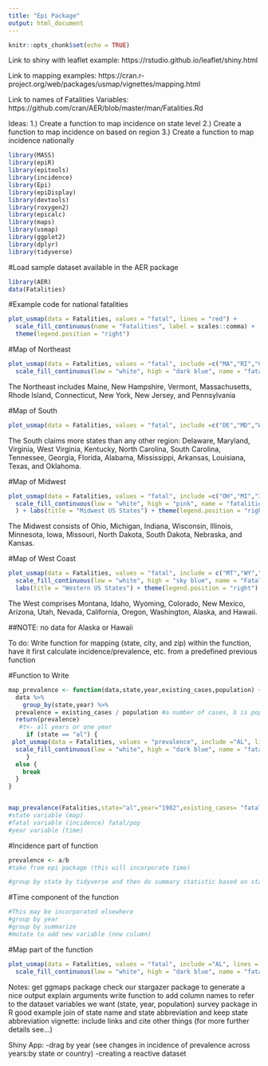 ```yaml
---
title: "Epi Package"
output: html_document
---
```


```r
knitr::opts_chunk$set(echo = TRUE)
```

Link to shiny with leaflet example:
https://rstudio.github.io/leaflet/shiny.html 

Link to mapping examples: 
https://cran.r-project.org/web/packages/usmap/vignettes/mapping.html

Link to names of Fatalities Variables:
https://github.com/cran/AER/blob/master/man/Fatalities.Rd 

Ideas:
1.) Create a function to map incidence on state level
2.) Create a function to map incidence on based on region
3.) Create a function to map incidence nationally


```r
library(MASS)
library(epiR)
library(epitools)
library(incidence)
library(Epi)
library(epiDisplay)
library(devtools)
library(roxygen2)
library(epicalc)
library(maps)
library(usmap)
library(ggplot2)
library(dplyr)
library(tidyverse)
```

#Load sample dataset available in the AER package
```r
library(AER)
data(Fatalities)
```


#Example code for national fatalities
```r
plot_usmap(data = Fatalities, values = "fatal", lines = "red") + 
  scale_fill_continuous(name = "Fatalities", label = scales::comma) + 
  theme(legend.position = "right")
```

#Map of Northeast
```r
plot_usmap(data = Fatalities, values = "fatal", include =c("MA","RI","CT","ME","VT","NH","NY","NJ","PA"), lines = "black") + 
  scale_fill_continuous(low = "white", high = "dark blue", name = "fatalities", label = scales::comma) + labs(title = "Northeast US States") + theme(legend.position = "right")
```
The Northeast includes Maine, New Hampshire, Vermont, Massachusetts, Rhode Island, Connecticut, New York, New Jersey, and Pennsylvania

#Map of South 
```r
plot_usmap(data = Fatalities, values = "fatal", include =c("DE","MD","WV","VA","KY","TN","NC","SC","GA","AL","MS","AR","LA","FL","TX","OK"), lines = "black") + scale_fill_continuous(low = "white", high = "dark green", name = "fatalities", label = scales::comma) + labs(title = "Southern US States") + theme(legend.position = "right")
```
The South claims more states than any other region: Delaware, Maryland, Virginia, West Virginia, Kentucky, North Carolina, South Carolina, Tennessee, Georgia, Florida, Alabama, Mississippi, Arkansas, Louisiana, Texas, and Oklahoma.

#Map of Midwest
```r
plot_usmap(data = Fatalities, values = "fatal", include =c("OH","MI","IN","WI","IL","MN","IA","MO","ND","SD","NE","KS"), lines = "black") + 
  scale_fill_continuous(low = "white", high = "pink", name = "fatalities", label = scales::comma
  ) + labs(title = "Midwest US States") + theme(legend.position = "right")
```
The Midwest consists of Ohio, Michigan, Indiana, Wisconsin, Illinois, Minnesota, Iowa, Missouri, North Dakota, South Dakota, Nebraska, and Kansas.

#Map of West Coast
```r
plot_usmap(data = Fatalities, values = "fatal", include = c("MT","WY","CO","NM","AZ","UT","CA", "ID", "NV", "OR", "WA"), lines = "black") + 
  scale_fill_continuous(low = "white", high = "sky blue", name = "Fatalities", label = scales::comma) + 
  labs(title = "Western US States") + theme(legend.position = "right")
```
The West comprises Montana, Idaho, Wyoming, Colorado, New Mexico, Arizona, Utah, Nevada, California, Oregon, Washington, Alaska, and Hawaii.

##NOTE: no data for Alaska or Hawaii

To do: 
Write function for mapping (state, city, and zip)
within the function, have it first calculate incidence/prevalence, etc. from a predefined previous function

#Function to Write
```r
map_prevalence <- function(data,state,year,existing_cases,population) {
  data %>%
    group_by(state,year) %>%
  prevalence = existing_cases / population #a number of cases, b is pop
  return(prevalence)
   #t<- all years or one year
     if (state == "al") {
 plot_usmap(data = Fatalities, values = "prevalence", include ="AL", lines = "black") + 
  scale_fill_continuous(low = "white", high = "dark blue", name = "fatalities", label = scales::comma) + labs(title = "Alabama") + theme(legend.position = "right")
     }
  else {
    break
  }
}


map_prevalence(Fatalities,state="al",year="1982",existing_cases= "fatal",population= "pop")
#state variable (map)
#fatal variable (incidence) fatal/pop
#year variable (time)
```

#Incidence part of function
```r
prevalence <- a/b 
#take from epi package (this will incorporate time)

#group by state by tidyverse and then do summary statistic based on states 
```

#Time component of the function
```r
#This may be incorporated elsewhere
#group by year 
#group by summarize
#mutate to add new variable (new column)
```

#Map part of the function
```r
plot_usmap(data = Fatalities, values = "fatal", include ="AL", lines = "black") + 
  scale_fill_continuous(low = "white", high = "dark blue", name = "fatalities", label = scales::comma) + labs(title = "Alabama") + theme(legend.position = "right")
```

Notes:
get ggmaps package 
check our stargazer package to generate a nice output
explain arguments 
write function to add column names to refer to the dataset variables we want (state, year, population) 
survey package in R good example
join of state name and state abbreviation and keep state abbreviation
vignette: include links and cite other things (for more further details see...)

Shiny App:
-drag by year (see changes in incidence of prevalence across years:by state or country)
-creating a reactive dataset 



